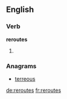 ==English==

===Verb===
'''reroutes'''

# {{en-third-person singular of|reroute}}

===Anagrams===
* [[terreous#English|terreous]]

[[de:reroutes]]
[[fr:reroutes]]